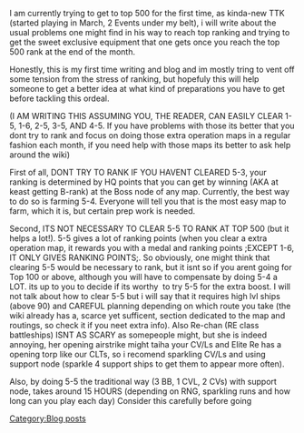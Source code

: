 I am currently trying to get to top 500 for the first time, as kinda-new TTK (started playing in March, 2 Events under my belt), i will write about the usual problems one might find in his way to reach top ranking and trying to get the sweet exclusive equipment that one gets once you reach the top 500 rank at the end of the month.

Honestly, this is my first time writing and blog and im mostly tring to vent off some tension from the stress of ranking, but hopefuly this will help someone to get a better idea at what kind of preparations you have to get before tackling this ordeal.

(I AM WRITING THIS ASSUMING YOU, THE READER, CAN EASILY CLEAR 1-5, 1-6, 2-5, 3-5, AND 4-5. If you have problems with those its better that you dont try to rank and focus on doing those extra operation maps in a regular fashion each month, if you need help with those maps its better to ask help around the wiki)



First of all, DONT TRY TO RANK IF YOU HAVENT CLEARED 5-3, your ranking is determined by HQ points that you can get by winning (AKA at keast getting B-rank) at the Boss node of any map. Currently, the best way to do so is farming 5-4. Everyone will tell you that is the most easy map to farm, which it is, but certain prep work is needed.

Second, ITS NOT NECESSARY TO CLEAR 5-5 TO RANK AT TOP 500 (but it helps a lot!). 5-5 gives a lot of ranking points (when you clear a extra operation map, it rewards you with a medal and ranking points ;EXCEPT 1-6, IT ONLY GIVES RANKING POINTS;. So obviously, one might think that clearing 5-5 would be necessary to rank, but it isnt so if you arent going for Top 100 or above, although you will have to compensate by doing 5-4 a LOT. its up to you to decide if its worthy  to try 5-5 for the extra boost. I will not talk about how to clear 5-5 but i will say that it requires high lvl ships (above 90) and CAREFUL planning depending on which route you take (the wiki already has a, scarce yet sufficent, section dedicated to the map and routings, so check it if you neet extra info). Also Re-chan (RE class battleships) ISNT AS SCARY as somepeople might, but she is indeed annoying, her opening airstrike might taiha your CV/Ls and Elite Re has a opening torp like our CLTs, so i recomend sparkling CV/Ls and using support node (sparkle 4 support ships to get them to appear more often).

Also, by doing 5-5 the traditional way (3 BB, 1 CVL, 2 CVs) with support node, takes around 15 HOURS (depending on RNG, sparkling runs and how long can you play each day) Consider this carefully before going
[[Category:Blog posts]]